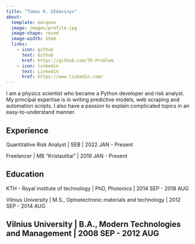 ```yaml
---
title: "Tomas K. Uždavinys"
about:
  template: marquee
  image: images/profile.jpg
  image-shape: round
  image-width: 15em
  links:
    - icon: github
      text: Github
      href: https://github.com/TK-Problem
    - icon: linkedin
      text: Linkedin
      href: https://www.linkedin.com/
---
```


I am a physics scientist who became a Python developer and risk analyst. My principal expertise is in writing predictive models, web scraping and automation scripts. I also have a passion to explain complicated topics in an easy-to-understand manner.

## Experience

Quantitative Risk Analyst | SEB | 2022 JAN - Present

Freelancer | MB "Kristaulitai" | 2019 JAN - Present

## Education

KTH - Royal institute of technology \| PhD, Photonics \| 2014 SEP - 2018 AUG

Vilnius University \| M.S., Optoelectronic materials and technology \| 2012 SEP - 2014 AUG

Vilnius University \| B.A., Modern Technologies and Management \| 2008 SEP - 2012 AUG
---
